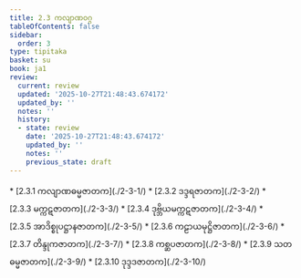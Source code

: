 ```yaml
---
title: 2.3 ကလျာဏဝဂ္ဂ
tableOfContents: false
sidebar:
  order: 3
type: tipitaka
basket: su
book: ja1
review:
  current: review
  updated: '2025-10-27T21:48:43.674172'
  updated_by: ''
  notes: ''
  history:
  - state: review
    date: '2025-10-27T21:48:43.674172'
    updated_by: ''
    notes: ''
    previous_state: draft
---
```



<ReviewStatus review={frontmatter.review} showDetails={true} />

<HypothesisAnnotation frontmatter={frontmatter} />

<DynamicBreadcrumb />



<TableOfContents book="ja1" section="2.3">
* [2.3.1 ကလျာဏဓမ္မဇာတက](./2-3-1/)
* [2.3.2 ဒဒ္ဒရဇာတက](./2-3-2/)
* [2.3.3 မက္ကဋဇာတက](./2-3-3/)
* [2.3.4 ဒုဗ္ဘိယမက္ကဋဇာတက](./2-3-4/)
* [2.3.5 အာဒိစ္စုပဋ္ဌာနဇာတက](./2-3-5/)
* [2.3.6 ကဠာယမုဋ္ဌိဇာတက](./2-3-6/)
* [2.3.7 တိန္ဒုကဇာတက](./2-3-7/)
* [2.3.8 ကစ္ဆပဇာတက](./2-3-8/)
* [2.3.9 သတဓမ္မဇာတက](./2-3-9/)
* [2.3.10 ဒုဒ္ဒဒဇာတက](./2-3-10/)
</TableOfContents>